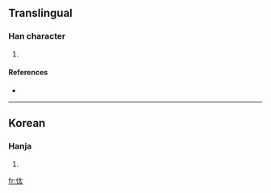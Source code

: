 ==Translingual==

===Han character===
{{Han char|rn=9|rad=人|as=04|sn=6|four=|canj=人大戈 (OKI)}}

# {{defn|Han|sort=人04}}

====References====
* {{Han ref|kx=0096.121|dkj=|dj=|hdz=|uh=3440|ud=13376|bh=|bd=}}

----

==Korean==

===Hanja===
{{ko-hanja|hangeul=태|rv=tae|mr=t'ae|y=thay}}

# {{defn|Korean|sort=人04}}

[[fr:㑀]]